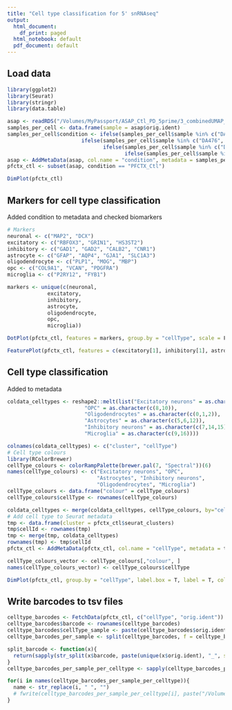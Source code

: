 ```yaml
---
title: "Cell type classification for 5' snRNAseq"
output:
  html_document:
    df_print: paged
  html_notebook: default
  pdf_document: default
---
```



## Load data
```r
library(ggplot2)
library(Seurat)
library(stringr)
library(data.table)

asap <- readRDS("/Volumes/MyPassport/ASAP_Ctl_PD_5prime/3_combinedUMAP_perCluster/asap_5prime.rds")
samples_per_cell <- data.frame(sample = asap$orig.ident)
samples_per_cell$condition <- ifelse(samples_per_cell$sample %in% c("DA475", "DA489", "Seq127_2", "Seq127_4"), "SN_PD",
                        ifelse(samples_per_cell$sample %in% c("DA476", "DA490", "Seq127_3", "Seq127_5"), "PFCTX_PD",
                               ifelse(samples_per_cell$sample %in% c("DA478", "DA480", "DA488", "Seq127_1"), "PFCTX_Ctl",
                                      ifelse(samples_per_cell$sample %in% c("Seq127_6", "DA477", "DA479", "DA487"), "SN_Ctl", NA))))
asap <- AddMetaData(asap, col.name = "condition", metadata = samples_per_cell[,"condition",drop=F])
pfctx_ctl <- subset(asap, condition == "PFCTX_Ctl")

DimPlot(pfctx_ctl)
```

## Markers for cell type classification

Added condition to metadata and checked biomarkers
```r
# Markers
neuronal <- c("MAP2", "DCX")
excitatory <- c("RBFOX3", "GRIN1", "HS3ST2")
inhibitory <- c("GAD1", "GAD2", "CALB2", "CNR1")
astrocyte <- c("GFAP", "AQP4", "GJA1", "SLC1A3")
oligodendrocyte <- c("PLP1", "MOG", "MBP")
opc <- c("COL9A1", "VCAN", "PDGFRA")
microglia <- c("P2RY12", "FYB1")

markers <- unique(c(neuronal,
             excitatory,
             inhibitory,
             astrocyte,
             oligodendrocyte,
             opc,
             microglia))

DotPlot(pfctx_ctl, features = markers, group.by = "cellType", scale = F) + theme(axis.text.x = element_text(angle=90, hjust=1)) 

FeaturePlot(pfctx_ctl, features = c(excitatory[1], inhibitory[1], astrocyte[1], oligodendrocyte[1], opc[2], microglia[2]), ncol = 3)
```

## Cell type classification

Added to metadata

```r
coldata_celltypes <- reshape2::melt(list("Excitatory neurons" = as.character(c(3,4,11,13)),
                         "OPC" = as.character(c(8,10)),
                         "Oligodendrocytes" = as.character(c(0,1,2)),
                         "Astrocytes" = as.character(c(5,6,12)),
                         "Inhibitory neurons" = as.character(c(7,14,15)),
                         "Microglia" = as.character(c(9,16))))

colnames(coldata_celltypes) <- c("cluster", "cellType")
# Cell type colours
library(RColorBrewer)
cellType_colours <- colorRampPalette(brewer.pal(7, "Spectral"))(6)
names(cellType_colours) <- c("Excitatory neurons", "OPC", 
                             "Astrocytes", "Inhibitory neurons", 
                             "Oligodendrocytes", "Microglia")
cellType_colours <- data.frame("colour" = cellType_colours)
cellType_colours$cellType <- rownames(cellType_colours)

coldata_celltypes <- merge(coldata_celltypes, cellType_colours, by="cellType")
# Add cell type to Seurat metadata
tmp <- data.frame(cluster = pfctx_ctl$seurat_clusters)
tmp$cellId <- rownames(tmp) 
tmp <- merge(tmp, coldata_celltypes)
rownames(tmp) <- tmp$cellId
pfctx_ctl <- AddMetaData(pfctx_ctl, col.name = "cellType", metadata = tmp[,"cellType",drop=F])

cellType_colours_vector <- cellType_colours[,"colour", ]
names(cellType_colours_vector) <- cellType_colours$cellType

DimPlot(pfctx_ctl, group.by = "cellType", label.box = T, label = T, cols = cellType_colours_vector) + ggtitle("Cell type")
```

## Write barcodes to tsv files
```r
celltype_barcodes <- FetchData(pfctx_ctl, c("cellType", "orig.ident"))
celltype_barcodes$barcode <- rownames(celltype_barcodes)
celltype_barcodes$cellType_sample <- paste(celltype_barcodes$orig.ident, "merged.clusters", celltype_barcodes$cellType, sep = "_")
celltype_barcodes_per_sample <- split(celltype_barcodes, f = celltype_barcodes$cellType_sample)

split_barcode <- function(x){
  return(sapply(str_split(x$barcode, paste(unique(x$orig.ident), "_", sep="")), `[[`, 2))
}
celltype_barcodes_per_sample_per_celltype <- sapply(celltype_barcodes_per_sample, FUN = split_barcode)

for(i in names(celltype_barcodes_per_sample_per_celltype)){
  name <- str_replace(i, " ", "")
  # fwrite(celltype_barcodes_per_sample_per_celltype[i], paste("/Volumes/MyPassport/ASAP_Ctl_PD_5prime/3_combinedUMAP_perCelltype/", name, ".tsv", sep=""), quote=F, row.names=F, col.names=F)
}

```
